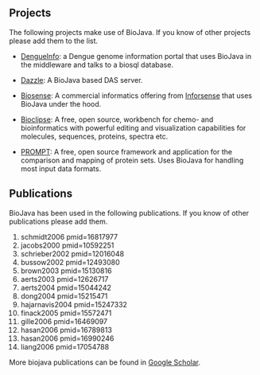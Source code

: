 == Projects ==
The following projects make use of BioJava. If you know of other projects please add them to the list.

* [http://www.dengueinfo.org/dengueinfo DengueInfo]: a Dengue genome information portal that uses BioJava in the middleware and talks to a biosql database.

* [http://www.derkholm.net/thomas/dazzle Dazzle]: A BioJava based DAS server.

* [http://www.inforsense.com/biosense.html Biosense]: A commercial informatics offering from [http://www.inforsense.com/ Inforsense] that uses BioJava under the hood.

* [http://www.bioclipse.net Bioclipse]: A free, open source, workbench for chemo- and bioinformatics with powerful editing and visualization capabilities for molecules, sequences, proteins, spectra etc.

* [http://www.webclu.bio.wzw.tum.de/prompt/ PROMPT]: A free, open source framework and application for the comparison and mapping of protein sets. Uses BioJava for handling most input data formats.

== Publications ==
BioJava has been used in the following publications. If you know of other publications please add them.

<biblio>
#schmidt2006 pmid=16817977
#jacobs2000 pmid=10592251
#schrieber2002 pmid=12016048
#bussow2002 pmid=12493080
#brown2003 pmid=15130816
#aerts2003 pmid=12626717
#aerts2004 pmid=15044242
#dong2004 pmid=15215471
#hajarnavis2004 pmid=15247332
#finack2005 pmid=15572471
#gille2006 pmid=16469097
#hasan2006 pmid=16789813
#hasan2006 pmid=16990246
#liang2006 pmid=17054788
</biblio>

More biojava publications can be found in [http://scholar.google.com/scholar?q=biojava Google Scholar].